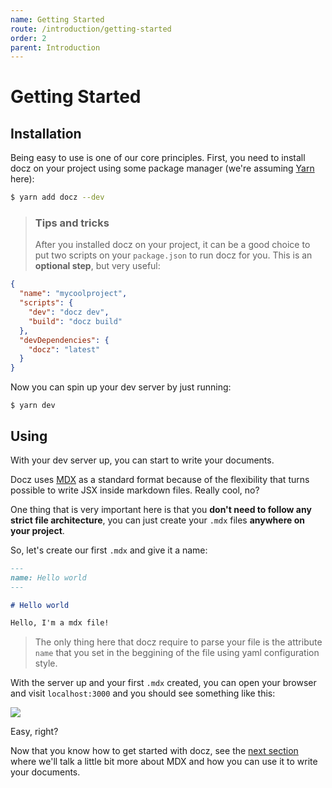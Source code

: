 ```yaml
---
name: Getting Started
route: /introduction/getting-started
order: 2
parent: Introduction
---
```


# Getting Started

## Installation

Being easy to use is one of our core principles. First, you need to install docz on your project using some package manager (we're assuming [Yarn](https://yarnpkg.com/) here):

```bash
$ yarn add docz --dev
```

> ### Tips and tricks
>
> After you installed docz on your project, it can be a good choice to put two scripts on your `package.json` to run docz for you. This is an **optional step**, but very useful:

```json
{
  "name": "mycoolproject",
  "scripts": {
    "dev": "docz dev",
    "build": "docz build"
  },
  "devDependencies": {
    "docz": "latest"
  }
}
```

Now you can spin up your dev server by just running:

```
$ yarn dev
```

## Using

With your dev server up, you can start to write your documents.

Docz uses [MDX](https://github.com/mdx-js/specification) as a standard format because of the flexibility that turns possible to write JSX inside markdown files. Really cool, no?

One thing that is very important here is that you **don't need to follow any strict file architecture**, you can just create your `.mdx` files **anywhere on your project**.

So, let's create our first `.mdx` and give it a name:

```markdown
---
name: Hello world
---

# Hello world

Hello, I'm a mdx file!
```

> The only thing here that docz require to parse your file is the attribute `name` that you set in the beggining of the file using yaml configuration style.

With the server up and your first `.mdx` created, you can open your browser and visit `localhost:3000` and you should see something like this:

![](https://cdn-std.dprcdn.net/files/acc_649651/ZOUyUu)

Easy, right?

Now that you know how to get started with docz, see the [next section](/introduction/writing-mdx) where we'll talk a little bit more about MDX and how you can use it to write your documents.
